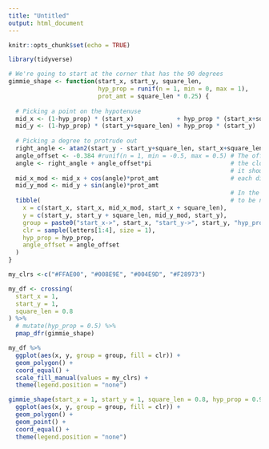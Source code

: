 ```yaml
---
title: "Untitled"
output: html_document
---
```


```r
knitr::opts_chunk$set(echo = TRUE)
```

```r
library(tidyverse)
```

```r
# We're going to start at the corner that has the 90 degrees
gimmie_shape <- function(start_x, start_y, square_len, 
                         hyp_prop = runif(n = 1, min = 0, max = 1), 
                         prot_amt = square_len * 0.25) {
  
  # Picking a point on the hypotenuse
  mid_x <- (1-hyp_prop) * (start_x)            + hyp_prop * (start_x+square_len)
  mid_y <- (1-hyp_prop) * (start_y+square_len) + hyp_prop * (start_y)
  
  # Picking a degree to protrude out
  right_angle <- atan2(start_y - start_y+square_len, start_x+square_len - start_x)
  angle_offset <- -0.384 #runif(n = 1, min = -0.5, max = 0.5) # The offset should be set up so that
  angle <- right_angle + angle_offset*pi                      # the closer hyp_prop is to either ends,
                                                              # it should steer away the angle from
  mid_x_mod <- mid_x + cos(angle)*prot_amt                    # each direction
  mid_y_mod <- mid_y + sin(angle)*prot_amt
                                                              # In the same vein, I should make prot_amt
  tibble(                                                     # to be not so much towards each vertexes
    x = c(start_x, start_x, mid_x_mod, start_x + square_len),
    y = c(start_y, start_y + square_len, mid_y_mod, start_y),
    group = paste0("start_x->", start_x, "start_y->", start_y, "hyp_prop->", hyp_prop, "prot_amt->", prot_amt),
    clr = sample(letters[1:4], size = 1),
    hyp_prop = hyp_prop,
    angle_offset = angle_offset
  )
}

my_clrs <-c("#FFAE00", "#008E9E", "#004E9D", "#F28973")

my_df <- crossing(
  start_x = 1,
  start_y = 1,
  square_len = 0.8
) %>% 
  # mutate(hyp_prop = 0.5) %>% 
  pmap_dfr(gimmie_shape) 

my_df %>% 
  ggplot(aes(x, y, group = group, fill = clr)) +
  geom_polygon() +
  coord_equal() +
  scale_fill_manual(values = my_clrs) +
  theme(legend.position = "none")
```

```r
gimmie_shape(start_x = 1, start_y = 1, square_len = 0.8, hyp_prop = 0.917) %>% 
  ggplot(aes(x, y, group = group, fill = clr)) + 
  geom_polygon() +
  geom_point() +
  coord_equal() +
  theme(legend.position = "none")
```

